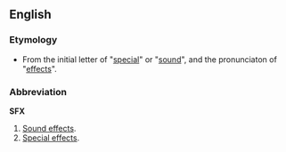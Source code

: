 ==English==

===Etymology===
*From the initial letter of "[[special]]" or "[[sound]]", and the pronunciaton of "[[effect]]s".

===Abbreviation===
'''SFX'''

#[[Sound effects]].
#[[Special effects]].